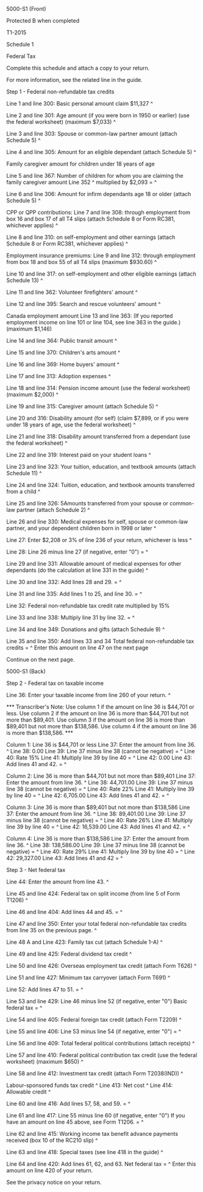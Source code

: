 ﻿5000-S1 (Front) 
 
Protected B when completed 
 
T1-2015 
 
Schedule 1 
 
Federal Tax 
 
Complete this schedule and attach a copy to your return. 
 
For more information, see the related line in the guide. 
 
Step 1 - Federal non-refundable tax credits 
 
Line 1 and line 300: Basic personal amount claim $11,327 ^
 
Line 2 and line 301: Age amount (if you were born in 1950 or earlier) (use 
the federal worksheet) (maximum $7,033) ^
 
Line 3 and line 303: Spouse or common-law partner amount (attach Schedule 5) 
^
 
Line 4 and line 305: Amount for an eligible dependant (attach Schedule 5) ^
 
Family caregiver amount for children under 18 years of age 
 
Line 5 and line 367: Number of children for whom you are claiming the family 
caregiver amount Line 352 ^
multiplied by $2,093 = ^
 
Line 6 and line 306: Amount for infirm dependants age 18 or older (attach 
Schedule 5) ^
 
CPP or QPP contributions: 
Line 7 and line 308: through employment from box 16 and box 17 of all T4 
slips (attach Schedule 8 or Form RC381, whichever applies) ^
 
Line 8 and line 310: on self-employment and other earnings (attach Schedule 8 
or Form RC381, whichever applies) ^
 
Employment insurance premiums: 
Line 9 and line 312: through employment from box 18 and box 55 of all T4 
slips (maximum $930.60) ^
 
Line 10 and line 317: on self-employment and other eligible earnings (attach 
Schedule 13) ^
 
Line 11 and line 362: Volunteer firefighters' amount ^
 
Line 12 and line 395: Search and rescue volunteers' amount ^
 
Canada employment amount 
Line 13 and line 363: (If you reported employment income on line 101 or line 
104, see line 363 in the guide.) (maximum $1,146)  
 
Line 14 and line 364: Public transit amount ^
 
Line 15 and line 370: Children's arts amount ^
 
Line 16 and line 369: Home buyers' amount ^
 
Line 17 and line 313: Adoption expenses ^
 
Line 18 and line 314: Pension income amount (use the federal worksheet) 
(maximum $2,000) ^
 
Line 19 and line 315: Caregiver amount (attach Schedule 5) ^
 
Line 20 and 316: Disability amount (for self) (claim $7,899, or if you were 
under 18 years of age, use the federal worksheet) ^
 
Line 21 and line 318: Disability amount transferred from a dependant (use the 
federal worksheet) ^
 
Line 22 and line 319: Interest paid on your student loans ^
 
Line 23 and line 323: Your tuition, education, and textbook amounts (attach 
Schedule 11) ^
 
Line 24 and line 324: Tuition, education, and textbook amounts transferred 
from a child ^
 
Line 25 and line 326: 5Amounts transferred from your spouse or common-law 
partner (attach Schedule 2) ^
 
Line 26 and line 330: Medical expenses for self, spouse or common-law 
partner, and your dependent children born in 1998 or later ^
 
Line 27: Enter $2,208 or 3% of line 236 of your return, whichever is less ^
 
Line 28: Line 26 minus line 27 (if negative, enter "0") = ^
 
Line 29 and line 331: Allowable amount of medical expenses for other 
dependants (do the calculation at line 331 in the guide) ^
 
Line 30 and line 332: Add lines 28 and 29. = ^
 
Line 31 and line 335: Add lines 1 to 25, and line 30. = ^
 
Line 32: Federal non-refundable tax credit rate multiplied by 15% 
 
Line 33 and line 338: Multiply line 31 by line 32. = ^
 
Line 34 and line 349: Donations and gifts (attach Schedule 9) ^
 
Line 35 and line 350: Add lines 33 and 34 Total federal non-refundable tax 
credits = ^
Enter this amount on line 47 on the next page 
 
Continue on the next page. 
 
 
5000-S1 (Back) 
 
Step 2 - Federal tax on taxable income 
 
Line 36: Enter your taxable income from line 260 of your return. ^
 
*** Transcriber's Note: Use column 1 if the amount on line 36 is $44,701 or 
less. Use column 2 if the amount on line 36 is more than $44,701 but not more 
than $89,401. Use column 3 if the amount on line 36 is more than $89,401 but 
not more than $138,586. Use column 4 if the amount on line 36 is more than 
$138,586. *** 
 
Column 1: Line 36 is $44,701 or less 
Line 37: Enter the amount from line 36. ^
Line 38: 0.00 
Line 39: Line 37 minus line 38 (cannot be negative) = ^
Line 40: Rate 15% 
Line 41: Multiply line 39 by line 40 = ^
Line 42: 0.00 
Line 43: Add lines 41 and 42. = ^
 
Column 2: Line 36 is more than $44,701 but not more than $89,401 
Line 37: Enter the amount from line 36. ^
Line 38: 44,701.00 
Line 39: Line 37 minus line 38 (cannot be negative) = ^
Line 40: Rate 22% 
Line 41: Multiply line 39 by line 40 = ^
Line 42: 6,705.00 
Line 43: Add lines 41 and 42. = ^
 
Column 3: Line 36 is more than $89,401 but not more than $138,586 
Line 37: Enter the amount from line 36. ^
Line 38: 89,401.00 
Line 39: Line 37 minus line 38 (cannot be negative) = ^
Line 40: Rate 26% 
Line 41: Multiply line 39 by line 40 = ^
Line 42: 16,539.00 
Line 43: Add lines 41 and 42. = ^
 
Column 4: Line 36 is more than $138,586 
Line 37: Enter the amount from line 36. ^
Line 38: 138,586.00 
Line 39: Line 37 minus line 38 (cannot be negative) = ^
Line 40: Rate 29% 
Line 41: Multiply line 39 by line 40 = ^
Line 42: 29,327.00 
Line 43: Add lines 41 and 42 = ^
 
Step 3 - Net federal tax 
 
Line 44: Enter the amount from line 43. ^
 
Line 45 and line 424: Federal tax on split income (from line 5 of Form T1206) 
^
 
Line 46 and line 404: Add lines 44 and 45. = ^
 
Line 47 and line 350: Enter your total federal non-refundable tax credits 
from line 35 on the previous page. ^
 
Line 48 A and Line 423: Family tax cut (attach Schedule 1-A) ^
 
Line 49 and line 425: Federal dividend tax credit ^
 
Line 50 and line 426: Overseas employment tax credit (attach Form T626) ^
 
Line 51 and line 427: Minimum tax carryover (attach Form T691) ^
 
Line 52: Add lines 47 to 51. = ^
 
Line 53 and line 429: Line 46 minus line 52 (if negative, enter "0") Basic 
federal tax = ^
 
Line 54 and line 405: Federal foreign tax credit (attach Form T2209) ^
 
Line 55 and line 406: Line 53 minus line 54 (if negative, enter "0") = ^
 
Line 56 and line 409: Total federal political contributions (attach receipts) 
^
 
Line 57 and line 410: Federal political contribution tax credit (use the 
federal worksheet) (maximum $650) ^
 
Line 58 and line 412: Investment tax credit (attach Form T2038(IND)) ^
 
Labour-sponsored funds tax credit ^
Line 413: Net cost ^
Line 414: Allowable credit ^
 
Line 60 and line 416: Add lines 57, 58, and 59. = ^
 
Line 61 and line 417: Line 55 minus line 60 (if negative, enter "0") If you 
have an amount on line 45 above, see Form T1206. = ^
 
Line 62 and line 415: Working income tax benefit advance payments received 
(box 10 of the RC210 slip) ^
 
Line 63 and line 418: Special taxes (see line 418 in the guide) ^
 
Line 64 and line 420: Add lines 61, 62, and 63. Net federal tax = ^
Enter this amount on line 420 of your return. 
 
See the privacy notice on your return.






